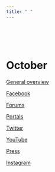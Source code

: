 ```yaml
---
title: " "
---
```


<br>
<br>
<br>


# **October**


[General overview](https://raw.githack.com/lusiki/Xiaomi/main/10Oktober/General.html)

[Facebook](https://raw.githack.com/lusiki/Xiaomi/main/10Oktober/Facebook.html)

[Forums](https://raw.githack.com/lusiki/Xiaomi/main/10Oktober/Forums.html)

[Portals](https://raw.githack.com/lusiki/Xiaomi/main/10Oktober/Portals.html)

[Twitter](https://raw.githack.com/lusiki/Xiaomi/main/10Oktober/Twitter.html)

[YouTube](https://raw.githack.com/lusiki/Xiaomi/main/10Oktober/YouTube.html)

[Press](https://raw.githack.com/lusiki/Xiaomi/main/10Oktober/Press.html)

[Instagram](https://raw.githack.com/lusiki/Xiaomi/main/10Oktober/Instagram.html)